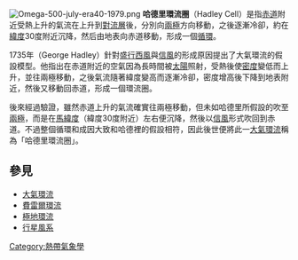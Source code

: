 [[File:Omega-500-july-era40-1979.png|thumb]]
'''哈德里環流圈'''（Hadley Cell）是指[[赤道|赤道]]附近受熱上升的氣流在上升到[[對流層|對流層]]後，分別向[[兩極|兩極]]方向移動，之後逐漸冷卻，約在[[緯度|緯度]]30度附近沉降，然后由地表向赤道移動，形成一個[[循環|循環]]。

1735年{{link-en|喬治·哈德里|George Hadley}}（George Hadley）針對[[西風帶|盛行西風]]與[[信風|信風]]的形成原因提出了大氣環流的假設模型。他指出在赤道附近的空氣因為長時間被[[太陽|太陽]]照射，受熱後使[[密度|密度]]變低而上升，並往兩極移動，之後氣流隨著緯度變高而逐漸冷卻，密度增高後下降到地表附近，然後又移動回赤道，形成一個環流圈。

後來經過驗證，雖然赤道上升的氣流確實往兩極移動，但未如哈德里所假設的吹至[[兩極|兩極]]，而是在[[馬緯度|馬緯度]]（緯度30度附近）左右便沉降，然後以[[信風|信風]]形式吹回到赤道。不過整個循環和成因大致和哈德裡的假設相符，因此後世便將此一[[大氣環流|大氣環流]]稱為「哈德里環流圈」。

==參見==
*[[大氣環流#大氣環流|大氣環流]]
*[[費雷爾環流|費雷爾環流]]
*[[極地環流|極地環流]]
*[[行星風系|行星風系]]

{{Authority control}}
[[Category:熱帶氣象學|Category:熱帶氣象學]]
